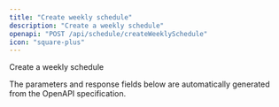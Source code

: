```yaml
---
title: "Create weekly schedule"
description: "Create a weekly schedule"
openapi: "POST /api/schedule/createWeeklySchedule"
icon: "square-plus"
---
```


Create a weekly schedule

<Note>
The parameters and response fields below are automatically generated from the OpenAPI specification.
</Note>

